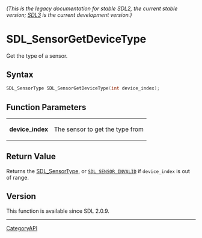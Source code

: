 ====== (This is the legacy documentation for stable SDL2, the current stable version; [https://wiki.libsdl.org/SDL3/ SDL3] is the current development version.) ======
= SDL_SensorGetDeviceType =

Get the type of a sensor.

== Syntax ==

<syntaxhighlight lang='c'>
SDL_SensorType SDL_SensorGetDeviceType(int device_index);
</syntaxhighlight>

== Function Parameters ==

{|
|'''device_index'''
|The sensor to get the type from
|}

== Return Value ==

Returns the [[SDL_SensorType]], or <code>[[SDL_SENSOR_INVALID]]</code> if
<code>device_index</code> is out of range.

== Version ==

This function is available since SDL 2.0.9.

----
[[CategoryAPI]]


